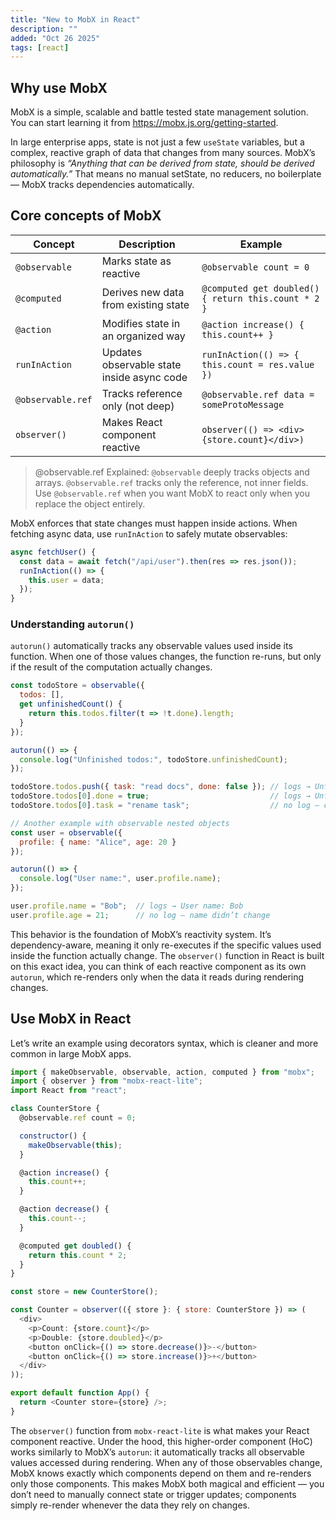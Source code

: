 ```yaml
---
title: "New to MobX in React"
description: ""
added: "Oct 26 2025"
tags: [react]
---
```


## Why use MobX
MobX is a simple, scalable and battle tested state management solution. You can start learning it from https://mobx.js.org/getting-started.

In large enterprise apps, state is not just a few `useState` variables, but a complex, reactive graph of data that changes from many sources. MobX’s philosophy is *“Anything that can be derived from state, should be derived automatically.”* That means no manual setState, no reducers, no boilerplate — MobX tracks dependencies automatically.

## Core concepts of MobX

| Concept           | Description                                | Example                                             |
| ----------------- | ------------------------------------------ | --------------------------------------------------- |
| `@observable`     | Marks state as reactive                    | `@observable count = 0`                             |
| `@computed`       | Derives new data from existing state       | `@computed get doubled() { return this.count * 2 }` |
| `@action`         | Modifies state in an organized way         | `@action increase() { this.count++ }`               |
| `runInAction`     | Updates observable state inside async code | `runInAction(() => { this.count = res.value })`     |
| `@observable.ref` | Tracks reference only (not deep)           | `@observable.ref data = someProtoMessage`           |
| `observer()`      | Makes React component reactive             | `observer(() => <div>{store.count}</div>)`          |

> @observable.ref Explained:
> `@observable` deeply tracks objects and arrays. `@observable.ref` tracks only the reference, not inner fields. Use `@observable.ref` when you want MobX to react only when you replace the object entirely.

MobX enforces that state changes must happen inside actions. When fetching async data, use `runInAction` to safely mutate observables:

```js
async fetchUser() {
  const data = await fetch("/api/user").then(res => res.json());
  runInAction(() => {
    this.user = data;
  });
}
```

### Understanding `autorun()`
`autorun()` automatically tracks any observable values used inside its function. When one of those values changes, the function re-runs, but only if the result of the computation actually changes.

```js
const todoStore = observable({
  todos: [],
  get unfinishedCount() {
    return this.todos.filter(t => !t.done).length;
  }
});

autorun(() => {
  console.log("Unfinished todos:", todoStore.unfinishedCount);
});

todoStore.todos.push({ task: "read docs", done: false }); // logs → Unfinished todos: 1
todoStore.todos[0].done = true;                           // logs → Unfinished todos: 0
todoStore.todos[0].task = "rename task";                  // no log — count didn’t change

// Another example with observable nested objects
const user = observable({
  profile: { name: "Alice", age: 20 }
});

autorun(() => {
  console.log("User name:", user.profile.name);
});

user.profile.name = "Bob";  // logs → User name: Bob
user.profile.age = 21;      // no log — name didn’t change
```

This behavior is the foundation of MobX’s reactivity system. It’s dependency-aware, meaning it only re-executes if the specific values used inside the function actually change. The `observer()` function in React is built on this exact idea, you can think of each reactive component as its own `autorun`, which re-renders only when the data it reads during rendering changes.

## Use MobX in React
Let’s write an example using decorators syntax, which is cleaner and more common in large MobX apps.

```js
import { makeObservable, observable, action, computed } from "mobx";
import { observer } from "mobx-react-lite";
import React from "react";

class CounterStore {
  @observable.ref count = 0;

  constructor() {
    makeObservable(this);
  }

  @action increase() {
    this.count++;
  }

  @action decrease() {
    this.count--;
  }

  @computed get doubled() {
    return this.count * 2;
  }
}

const store = new CounterStore();

const Counter = observer(({ store }: { store: CounterStore }) => (
  <div>
    <p>Count: {store.count}</p>
    <p>Double: {store.doubled}</p>
    <button onClick={() => store.decrease()}>-</button>
    <button onClick={() => store.increase()}>+</button>
  </div>
));

export default function App() {
  return <Counter store={store} />;
}
```

The `observer()` function from `mobx-react-lite` is what makes your React component reactive. Under the hood, this higher-order component (HoC) works similarly to MobX’s `autorun`: it automatically tracks all observable values accessed during rendering. When any of those observables change, MobX knows exactly which components depend on them and re-renders only those components. This makes MobX both magical and efficient — you don’t need to manually connect state or trigger updates; components simply re-render whenever the data they rely on changes.
